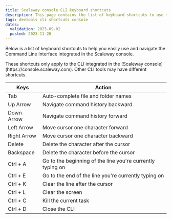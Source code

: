 ```yaml
---
title: Scaleway console CLI keyboard shortcuts
description: This page contains the list of keyboard shortcuts to use the Scaleway console CLI
tags: devtools cli shortcuts console
dates:
  validation: 2025-09-02
  posted: 2023-11-20
---
```


Below is a list of keyboard shortcuts to help you easily use and navigate the Command Line Interface integrated in the Scaleway console.

<Message type="note">
These shortcuts only apply to the CLI integrated in the [Scaleway console](https://console.scaleway.com). Other CLI tools may have different shortcuts.
</Message>

|Keys             | Action                                                     |
|-----------------|------------------------------------------------------------|
| Tab             | Auto-complete file and folder names                        |
| Up Arrow        | Navigate command history backward                          |
| Down Arrow      | Navigate command history forward                           |
| Left Arrow      | Move cursor one character forward                          |
| Right Arrow     | Move cursor one character backward                         |
| Delete          | Delete the character after the cursor                      |
| Backspace       | Delete the character before the cursor                     |
| Ctrl + A        | Go to the beginning of the line you're currently typing on |
| Ctrl + E        | Go to the end of the line you're currently typing on       |
| Ctrl + K        | Clear the line after the cursor                            |
| Ctrl + L        | Clear the screen                                           |
| Ctrl + C        | Kill the current task                                      |
| Ctrl + D        | Close the CLI                                              |
